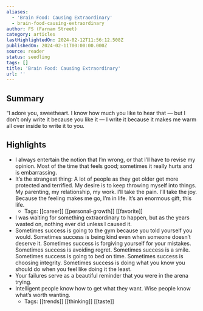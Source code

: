 ```yaml
---
aliases:
  - 'Brain Food: Causing Extraordinary'
  - brain-food-causing-extraordinary
author: FS (Farnam Street)
category: articles
lastHighlightedOn: 2024-02-12T11:56:12.508Z
publishedOn: 2024-02-11T00:00:00.000Z
source: reader
status: seedling
tags: []
title: 'Brain Food: Causing Extraordinary'
url: ''
---
```

## Summary

“I adore you, sweetheart. I know how much you like to hear that — but I don’t only write it because you like it — I write it because it makes me warm all over inside to write it to you.

## Highlights

- I always entertain the notion that I’m wrong, or that I’ll have to revise my opinion. Most of the time that feels good; sometimes it really hurts and is embarrassing.
- It’s the strangest thing: A lot of people as they get older get more protected and terrified. My desire is to keep throwing myself into things. My parenting, my relationship, my work. I’ll take the pain. I’ll take the joy. Because the feeling makes me go, I’m in life. It’s an enormous gift, this life.
    - Tags: [[career]] [[personal-growth]] [[favorite]]
- I was waiting for something extraordinary to happen, but as the years wasted on, nothing ever did unless I caused it.
- Sometimes success is going to the gym because you told yourself you would. Sometimes success is being kind even when someone doesn’t deserve it. Sometimes success is forgiving yourself for your mistakes. Sometimes success is avoiding regret. Sometimes success is a smile. Sometimes success is going to bed on time. Sometimes success is choosing integrity. Sometimes success is doing what you know you should do when you feel like doing it the least.
- Your failures serve as a beautiful reminder that you were in the arena trying.
- Intelligent people know how to get what they want. Wise people know what’s worth wanting.
    - Tags: [[trends]] [[thinking]] [[taste]]
